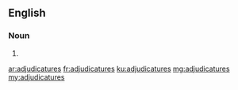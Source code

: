==English==

===Noun===
{{head|en|plural}}

# {{plural of|adjudicature|lang=en|nocat=1}}

[[ar:adjudicatures]]
[[fr:adjudicatures]]
[[ku:adjudicatures]]
[[mg:adjudicatures]]
[[my:adjudicatures]]
